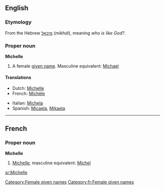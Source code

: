 ==English==
===Etymology===
From the Hebrew [[מיכאל]] (''mikhál''), meaning ''who is like God?''.

===Proper noun===
'''Michelle''' {{f}}

# A female [[given name]]. Masculine equivalent: [[Michael]]

====Translations====
{{top}}
*Dutch: [[Michelle#Dutch|Michelle]]
*French: [[Michèle]]
{{mid}}
*Italian: [[Michela]]
*Spanish: [[Micaela]], [[Mikaela]]
{{bottom}}

----

==French==
===Proper noun===
'''Michelle'''

#[[Michelle#English|Michelle]]; masculine equivalent: [[Michel]]

[[Category:Female given names]]
[[Category:fr:Female given names]]

[[sr:Michelle]]